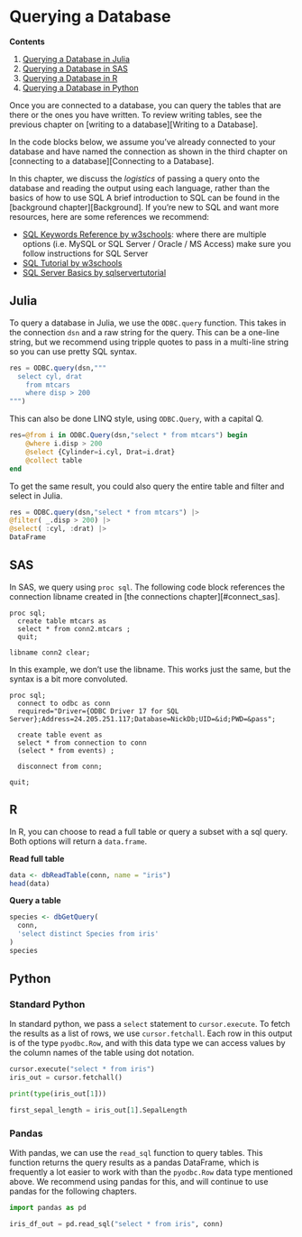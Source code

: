 # Querying a Database

**Contents**

1. [Querying a Database in Julia](#query_julia)
1. [Querying a Database in SAS](#query_sas)
1. [Querying a Database in R](#query_r)
1. [Querying a Database in Python](#query_python)

Once you are connected to a database, you can query the tables that are there or the ones you have written. To review writing tables, see the previous chapter on [writing to a database][Writing to a Database].

In the code blocks below, we assume you've already connected to your database and have named the connection as shown in the third chapter on [connecting to a database][Connecting to a Database].

In this chapter, we discuss the *logistics* of passing a query onto the database and reading the output using each language, rather than the basics of how to use SQL A brief introduction to SQL can be found in the [background chapter][Background]. If you're new to SQL and want more resources, here are some references we recommend:

- [SQL Keywords Reference by w3schools](https://www.w3schools.com/sql/sql_ref_keywords.asp): where there are multiple options (i.e. MySQL or SQL Server / Oracle / MS Access) make sure you follow instructions for SQL Server
- [SQL Tutorial by w3schools](https://www.w3schools.com/sql/)
- [SQL Server Basics by sqlservertutorial](https://www.sqlservertutorial.net/sql-server-basics/)

## Julia{#query_julia}

To query a database in Julia, we use the `ODBC.query` function. This takes in the connection `dsn` and a raw string for the query. This can be a one-line string, but we recommend using tripple quotes to pass in a multi-line string so you can use pretty SQL syntax.

```julia
res = ODBC.query(dsn,"""
  select cyl, drat 
    from mtcars 
    where disp > 200
""") 
```

This can also be done LINQ style, using `ODBC.Query`, with a capital Q.

```julia
res=@from i in ODBC.Query(dsn,"select * from mtcars") begin 
    @where i.disp > 200
    @select {Cylinder=i.cyl, Drat=i.drat}
    @collect table 
end 
```

To get the same result, you could also query the entire table and filter and select in Julia.

```julia
res = ODBC.query(dsn,"select * from mtcars") |> 
@filter( _.disp > 200) |>
@select( :cyl, :drat) |>
DataFrame
```

## SAS{#query_sas}

In SAS, we query using `proc sql`. The following code block references the connection libname created in [the connections chapter][#connect_sas].

```sas
proc sql;
  create table mtcars as
  select * from conn2.mtcars ;
  quit;
  
libname conn2 clear;
```

In this example, we don't use the libname. This works just the same, but the syntax is a bit more convoluted.

```sas
proc sql;
  connect to odbc as conn
  required="Driver={ODBC Driver 17 for SQL Server};Address=24.205.251.117;Database=NickDb;UID=&id;PWD=&pass";

  create table event as
  select * from connection to conn
  (select * from events) ;

  disconnect from conn;
  
quit;
```

## R{#query_r}

In R, you can choose to read a full table or query a subset with a sql query. Both options will return a `data.frame`.

**Read full table**
```r
data <- dbReadTable(conn, name = "iris")
head(data)
```

**Query a table**
```r
species <- dbGetQuery(
  conn, 
  'select distinct Species from iris'
)
species
```

## Python{#query_python}

### Standard Python
In standard python, we pass a `select` statement to `cursor.execute`. To fetch the results as a list of rows, we use `cursor.fetchall`. Each row in this output is of the type `pyodbc.Row`, and with this data type we can access values by the column names of the table using dot notation.

```python
cursor.execute("select * from iris")
iris_out = cursor.fetchall()

print(type(iris_out[1]))

first_sepal_length = iris_out[1].SepalLength
```

### Pandas
With pandas, we can use the `read_sql` function to query tables. This function returns the query results as a pandas DataFrame, which is frequently a lot easier to work with than the `pyodbc.Row` data type mentioned above. We recommend using pandas for this, and will continue to use pandas for the following chapters.

```python
import pandas as pd

iris_df_out = pd.read_sql("select * from iris", conn)
```
